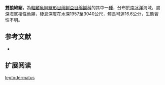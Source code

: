 {{Speciesbox
| name = 雙狼綿鳚
| image = 
| status = NE
| status_system = IUCN3.1
| genus = Dieidolycus
| species = leptodermatus
| authority = [[Anderson|Anderson]], 1988
| synonyms = 
}}

'''雙狼綿鳚'''，為[[輻鰭魚綱|輻鰭魚綱]][[鱸形目|鱸形目]][[绵鳚亞目|绵鳚亞目]][[绵鳚科|绵鳚科]]的其中一[[種|種]]，分布於[[南冰洋|南冰洋]]海域，屬深海底棲性魚類，棲息深度在水深1957至3040公尺，體長可達16.6公分，生態習性不明。

==参考文献==
*{{FishBase_species|genus=Dieidolycus|species=leptodermatus|year=2011|month=12}}

== 扩展阅读 ==
{{refbegin}}
{{wikispecies-inline|Dieidolycus leptodermatus|雙狼綿鳚}}
{{refend}}
{{Taxonbar|from=Q1096826}}

[[Category:雙狼綿鳚属|leptodermatus]]


{{鱸形目小作品}}
